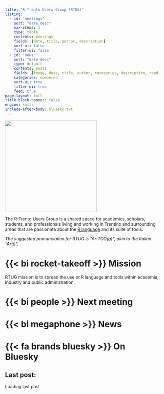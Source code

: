 ```yaml
---
title: "R-Trento Users Group (RTUG)"
listing:
  - id: "meetings"
    sort: "date desc"
    max-items: 1
    type: table
    contents: meetings
    fields: [date, title, author, description]
    sort-ui: false
    filter-ui: false
  - id: "news"
    sort: "date desc"
    type: default
    contents: posts
    fields: [image, date, title, author, categories, description, reading-time]
    categories: numbered
    sort-ui: true
    filter-ui: true
    feed: true
page-layout: full
title-block-banner: false
engine: knitr
include-after-body: bluesky.txt
---
```


::: {layout="[30,70]"}
::: {#second-column}
![](images/logo.png){width=300px}
:::
:::{#first-column}
The R-Trento Users Group is a shared space for academics, scholars, students, and professionals living and working in Trentino and surrounding areas that are passionate about the [R language](https://r-project.org) and its suite of tools.

*The suggested pronunciation for RTUG is "Ar-TOO(g)", akin to the Italian "Artù".*

# {{< bi rocket-takeoff >}} Mission

RTUG mission is to spread the use or R language and tools within academia, industry and public administration.
:::

:::


# {{< bi people >}} Next meeting

:::{#meetings}
:::


# {{< bi megaphone >}} News

:::{#news}
:::


# {{< fa brands bluesky >}} On Bluesky

:::{.callout-note}
## Last post:
:::{#bluesky-box}
Loading last post
:::
:::